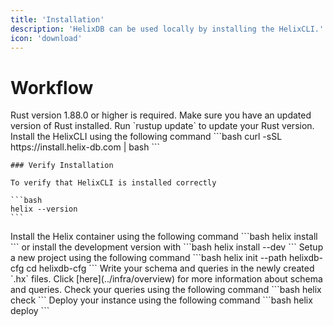 ```yaml
---
title: 'Installation'
description: 'HelixDB can be used locally by installing the HelixCLI.'
icon: 'download'
---
```


# Workflow

<Warning>
  Rust version 1.88.0 or higher is required. Make sure you have an updated version of Rust installed. Run `rustup update` to update your Rust version.
</Warning>

<Steps titleSize="h2">
  <Step title="Install HelixCLI">
    Install the HelixCLI using the following command
    ```bash
    curl -sSL https://install.helix-db.com | bash
    ```

    ### Verify Installation

    To verify that HelixCLI is installed correctly

    ```bash
    helix --version
    ```
  </Step>
  <Step title="Install Helix">
    Install the Helix container using the following command
    ```bash
    helix install
    ```
    or install the development version with
    ```bash
    helix install --dev
    ```
  </Step>
  <Step title="Setup">
    Setup a new project using the following command
		```bash
		helix init --path helixdb-cfg
		cd helixdb-cfg
		```
  </Step>
  <Step title="Write Schema and Queries">
    Write your schema and queries in the newly created `.hx` files.
    <Tip>
    Click [here](../infra/overview) for more information about schema and queries.
    </Tip>
  </Step>
  <Step title="Check Queries (optional)">
    Check your queries using the following command
    ```bash
    helix check
    ```
  </Step>
  <Step title="Deploy Instance">
    Deploy your instance using the following command
    ```bash
    helix deploy
    ```
  </Step>
</Steps>



